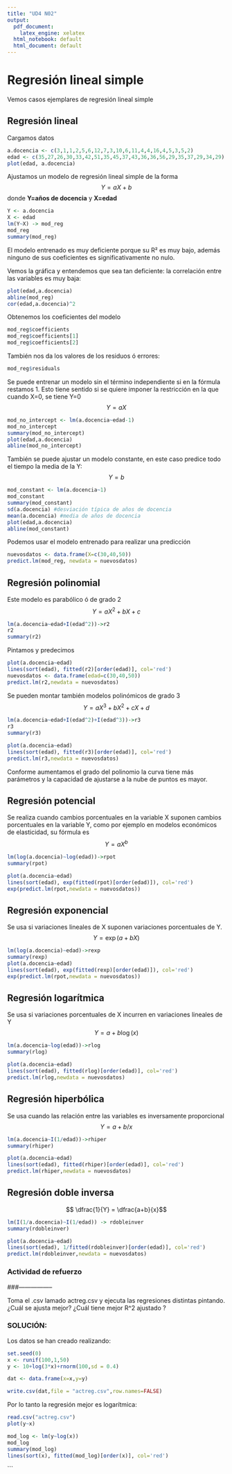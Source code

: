 ```yaml
---
title: "UD4 N02"
output:
  pdf_document:
    latex_engine: xelatex
  html_notebook: default
  html_document: default
---
```


# Regresión lineal simple

Vemos casos ejemplares de regresión lineal simple

## Regresión lineal 

Cargamos datos
```r
a.docencia <- c(3,1,1,2,5,6,12,7,3,10,6,11,4,4,16,4,5,3,5,2)
edad <- c(35,27,26,30,33,42,51,35,45,37,43,36,36,56,29,35,37,29,34,29)
plot(edad, a.docencia)
```
Ajustamos un modelo de regresión lineal simple  de la forma
$$Y = a X + b$$
donde  **Y=años de docencia** y **X=edad**

```r
Y <- a.docencia
X <- edad
lm(Y~X) -> mod_reg
mod_reg
summary(mod_reg)
```
El modelo entrenado es muy deficiente porque su R² es muy bajo, además ninguno de sus coeficientes es significativamente no nulo.

Vemos la gráfica y entendemos que sea tan deficiente: la correlación entre las variables es muy baja:

```r
plot(edad,a.docencia)
abline(mod_reg)
cor(edad,a.docencia)^2

```


Obtenemos los coeficientes del modelo
```r
mod_reg$coefficients
mod_reg$coefficients[1]
mod_reg$coefficients[2]
```
También nos da los valores de los residuos ó errores:
```r
mod_reg$residuals
```

Se puede entrenar un modelo sin el término independiente si en la fórmula restamos 1. Esto tiene sentido si se quiere imponer la restricción en la que cuando X=0, se tiene Y=0
$$Y = a X$$
```r
mod_no_intercept <- lm(a.docencia~edad-1)
mod_no_intercept
summary(mod_no_intercept)
plot(edad,a.docencia)
abline(mod_no_intercept)
```

También se puede ajustar un modelo constante, en este caso predice todo el tiempo la media de la Y:
$$Y = b$$
```r
mod_constant <- lm(a.docencia~1)
mod_constant
summary(mod_constant)
sd(a.docencia) #desviación típica de años de docencia
mean(a.docencia) #media de años de docencia
plot(edad,a.docencia)
abline(mod_constant)
```
Podemos usar el modelo entrenado para realizar una predicción
```r
nuevosdatos <- data.frame(X=c(30,40,50))
predict.lm(mod_reg, newdata = nuevosdatos)
```



## Regresión polinomial

Este modelo es parabólico ó de grado 2
$$Y = a X^2 + b X +c $$

```r
lm(a.docencia~edad+I(edad^2))->r2
r2
summary(r2)
```
Pintamos y predecimos
```r
plot(a.docencia~edad)
lines(sort(edad), fitted(r2)[order(edad)], col='red') 
nuevosdatos <- data.frame(edad=c(30,40,50))
predict.lm(r2,newdata = nuevosdatos)
```
Se pueden montar también modelos polinómicos de grado 3
$$Y = a X^3 + b X^2 +c X + d $$

```r
lm(a.docencia~edad+I(edad^2)+I(edad^3))->r3
r3
summary(r3)
```

```r
plot(a.docencia~edad)
lines(sort(edad), fitted(r3)[order(edad)], col='red') 
predict.lm(r3,newdata = nuevosdatos)
```

Conforme aumentamos el grado del polinomio la curva tiene más parámetros y la capacidad de ajustarse a la nube de puntos es mayor.


## Regresión potencial

Se realiza cuando cambios porcentuales en la variable X suponen cambios porcentuales en la variable Y, como por ejemplo en modelos económicos de elasticidad, su fórmula es
$$Y = aX^b$$

```r
lm(log(a.docencia)~log(edad))->rpot
summary(rpot)
```
```r
plot(a.docencia~edad)
lines(sort(edad), exp(fitted(rpot)[order(edad)]), col='red') 
exp(predict.lm(rpot,newdata = nuevosdatos))
```



## Regresión exponencial
Se usa si variaciones lineales de X suponen variaciones porcentuales de Y.
$$Y = \exp (a+bX)$$
```r
lm(log(a.docencia)~edad)->rexp
summary(rexp)
plot(a.docencia~edad)
lines(sort(edad), exp(fitted(rexp)[order(edad)]), col='red') 
exp(predict.lm(rpot,newdata = nuevosdatos))
```





## Regresión logarítmica
Se usa si variaciones porcentuales de X incurren en variaciones lineales de Y
$$Y = a + b \log(x)$$
```r
lm(a.docencia~log(edad))->rlog
summary(rlog)

plot(a.docencia~edad)
lines(sort(edad), fitted(rlog)[order(edad)], col='red') 
predict.lm(rlog,newdata = nuevosdatos)
```



## Regresión hiperbólica
Se usa cuando las relación entre las variables es inversamente proporcional
$$Y = a + b/x$$

```r
lm(a.docencia~I(1/edad))->rhiper
summary(rhiper)

plot(a.docencia~edad)
lines(sort(edad), fitted(rhiper)[order(edad)], col='red') 
predict.lm(rhiper,newdata = nuevosdatos)
```



## Regresión doble inversa

$$ \dfrac{1}{Y} = \dfrac{a+b}{x}$$
```r
lm(I(1/a.docencia)~I(1/edad)) -> rdobleinver
summary(rdobleinver)

plot(a.docencia~edad)
lines(sort(edad), 1/fitted(rdobleinver)[order(edad)], col='red') 
predict.lm(rdobleinver,newdata = nuevosdatos)
```



### Actividad de refuerzo
###-----------------

Toma el .csv lamado actreg.csv y ejecuta las regresiones distintas pintando.
¿Cuál se ajusta mejor? ¿Cuál tiene mejor R^2 ajustado ? 

### SOLUCIÓN:

Los datos se han creado realizando:
```r
set.seed(0)
x <- runif(100,1,50)
y <- 10+log(3*x)+rnorm(100,sd = 0.4)

dat <- data.frame(x=x,y=y)

write.csv(dat,file = "actreg.csv",row.names=FALSE)
```
Por lo tanto la regresión mejor es logarítmica:
```r
read.csv("actreg.csv")
plot(y~x)

mod_log <- lm(y~log(x))
mod_log
summary(mod_log)
lines(sort(x), fitted(mod_log)[order(x)], col='red') 
```


```

